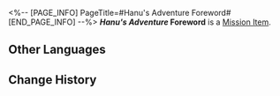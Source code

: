 <%-- [PAGE_INFO]
PageTitle=#Hanu's Adventure Foreword#
[END_PAGE_INFO] --%>
{{Item Infobox
|title       = ''Hanu's Adventure'' Foreword
|id          = 150000
|image       = Item Hanu's Adventure Foreword.png{{subst:void|<!--$UPLOAD:<<SpriteOutput/ItemFigures/140082.png>-<Item Hanu's Adventure Foreword.png>-<Item Icons>>-->}}
|type        = Mission Item
|invCategory = Missions
|rarity      = 3
|effect      = 
|description = A limited edition cartoon storybook released by Clock Studios, narrating a tale where Hanu shrinks in size and saves Dreamville... The book includes occasional peculiar dialogue interspersed throughout.
}}
'''''Hanu's Adventure'' Foreword''' is a [[Mission Item]].

==Other Languages==
{{Other Languages
|en   = ''Hanu's Adventure'' Foreword
|zhs  = 《小小哈努行动》前言
|zht  = 《小小哈努行動》前言
|ja   = 『ちびっ子ハヌの大作戦』前書き
|ko   = ≪꼬마 하누의 작전≫ 머리말
|es   = Prólogo de la «Aventura de Hanu»
|fr   = Préface des ''Aventures de Hanu''
|ru   = «Приключения Хану»: Предисловие
|th   = "ปฏิบัติการของลูกพี่ Hanu" - บทนำ
|vi   = Cuộc Phiêu Lưu Của Hanu - Lời Nói Đầu
|de   = „Hanus Abenteuer“ – Vorwort
|id   = "Petualangan Hanu" - Kata Pengantar
|pt   = Prefácio das "Aventuras de Hanu"
}}

==Change History==
{{Change History|2.0}}